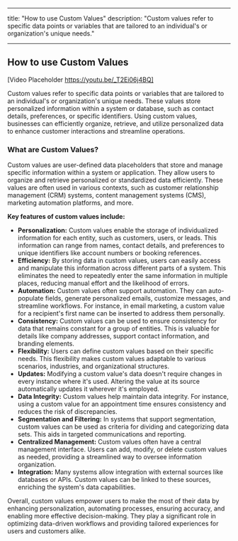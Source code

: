 
---
title: "How to use Custom Values"
description: "Custom values refer to specific data points or variables that are tailored to an individual's or organization's unique needs."

---
## How to use Custom Values 

[Video Placeholder https://youtu.be/_T2Ei06j4BQ]

Custom values refer to specific data points or variables that are tailored to an individual's or organization's unique needs. These values store personalized information within a system or database, such as contact details, preferences, or specific identifiers. Using custom values, businesses can efficiently organize, retrieve, and utilize personalized data to enhance customer interactions and streamline operations.

### What are Custom Values?

Custom values are user-defined data placeholders that store and manage specific information within a system or application. They allow users to organize and retrieve personalized or standardized data efficiently. These values are often used in various contexts, such as customer relationship management (CRM) systems, content management systems (CMS), marketing automation platforms, and more.

**Key features of custom values include:**

-   **Personalization:**  Custom values enable the storage of individualized information for each entity, such as customers, users, or leads. This information can range from names, contact details, and preferences to unique identifiers like account numbers or booking references.
-   **Efficiency:** By storing data in custom values, users can easily access and manipulate this information across different parts of a system. This eliminates the need to repeatedly enter the same information in multiple places, reducing manual effort and the likelihood of errors.
-   **Automation:**  Custom values often support automation. They can auto-populate fields, generate personalized emails, customize messages, and streamline workflows. For instance, in email marketing, a custom value for a recipient's first name can be inserted to address them personally.
-   **Consistency:**  Custom values can be used to ensure consistency for data that remains constant for a group of entities. This is valuable for details like company addresses, support contact information, and branding elements.
-   **Flexibility:**  Users can define custom values based on their specific needs. This flexibility makes custom values adaptable to various scenarios, industries, and organizational structures.
-   **Updates:** Modifying a custom value's data doesn't require changes in every instance where it's used. Altering the value at its source automatically updates it wherever it's employed.
-   **Data Integrity:**  Custom values help maintain data integrity. For instance, using a custom value for an appointment time ensures consistency and reduces the risk of discrepancies.
-   **Segmentation and Filtering:**  In systems that support segmentation, custom values can be used as criteria for dividing and categorizing data sets. This aids in targeted communications and reporting.
-   **Centralized Management:**  Custom values often have a central management interface. Users can add, modify, or delete custom values as needed, providing a streamlined way to oversee information organization.
-   **Integration:** Many systems allow integration with external sources like databases or APIs. Custom values can be linked to these sources, enriching the system's data capabilities.

Overall, custom values empower users to make the most of their data by enhancing personalization, automating processes, ensuring accuracy, and enabling more effective decision-making. They play a significant role in optimizing data-driven workflows and providing tailored experiences for users and customers alike.